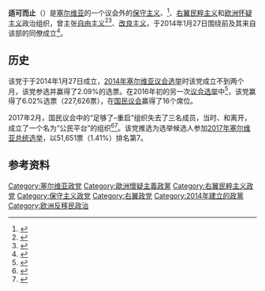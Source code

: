 {{Infobox political party
| country = 塞尔维亚
| name = 适可而止
| native_name = {{lang|sr|Доста је било}}
| logo = Лого Удружење „Доста је било”.svg
| logo_size = 180px
| colorcode = #FF8200
| leader1_title = 主席
| leader1_name = {{le|萨莎·拉杜洛维奇|Saša Radulović}}
| leader2_title = 副主席
| leader2_name = {{le|布兰卡·斯塔门科维奇|Branka Stamenković}}
| foundation = {{Start date and age|2014|01|27}}
| ideology = [[右翼民粹主义|右翼民粹主义]]<ref name="rwp">{{cite web|url=https://europeanwesternbalkans.com/2021/04/09/serbian-authorities-to-start-a-parallel-inter-party-dialogue-without-eu-mediation/|title=Serbian authorities to start a parallel inter-party dialogue without EU mediation|date=2021-04-09|publisher=European Western Balkans}}</ref><br>[[欧洲怀疑主义|欧洲怀疑主义]]<ref>{{Cite web |url=http://dostajebilo.rs/blog/2018/09/24/sta-eu-nije-srbiji/?lang=lat|title=Шта ЕУ није Србији|language=sr |website=Доста је било|date=2018-09-24|accessdate=2020-07-04}}</ref><br>[[民族保守主义|民族保守主义]]<ref name="FES2020">{{cite web|url=http://library.fes.de/pdf-files/bueros/belgrad/17213.pdf|title=Electoral Compass 2020, analysis of the political landscape in Serbia|date=November 2020|publisher=Heinrich Böll Foundation|last1=Cvejić|first1=Slobodan|last2=Spasojević|first2=Dušan|last3=Stanojević|first3=Dragan|last4=Todosijević|first4=Bojan|website=library.fes.de}}</ref><br>[[保守主义|保守主义]]<ref name="FES2020">{{cite web|url=http://library.fes.de/pdf-files/bueros/belgrad/17213.pdf|title=Electoral Compass 2020, analysis of the political landscape in Serbia|date=November 2020|publisher=Heinrich Böll Foundation|last1=Cvejić|first1=Slobodan|last2=Spasojević|first2=Dušan|last3=Stanojević|first3=Dragan|last4=Todosijević|first4=Bojan|website=library.fes.de}}</ref><br>{{le|主权主义|Souverainism}}<ref name="kostampanovac">{{cite web |title=Ko štampa novac? |url=https://dostajebilo.rs/blog/2019/02/06/ko-stampa-novac/?lang=lat |website=Доста је било |language=sr|accessdate=2020-07-04|date= 2019-02-06}}</ref><br>[[反全球化|反全球化]]<ref name="kostampanovac" /><ref>{{cite news |title=Tribina "Suverenizmom protiv bankarskog globalizma" u sali opštine Stari grad - učestvuju Ivan Pernar, Boris Malagurski i Saša Radulović |url=http://www.nspm.rs/hronika/tribina-suverenizmom-protiv-bankarskog-globalizma-u-sali-opstine-stari-grad-ucestvuju-ivan-pernar-boris-malagurski-i-sasa-radulovic.html?alphabet=l |language=sr|accessdate=2020-07-04|work=Nova srpska politička misao |date=2019-09-16}}</ref><br>[[反移民|反移民]]<ref>{{Cite web |url=https://www.danas.rs/politika/djb-pita-zasto-ministarstvo-priprema-skole-za-ukljucenje-migranata-u-nastavu/|title=DJB pita zašto ministarstvo priprema škole za uključenje migranata u nastavu |language=SR |website=Danas |date=2020-09-17 |access-date=2020-09-17}}</ref><ref name="FES2020"/>{{list collapsed|title=歷史上|[[社会自由主义|社会自由主义]]<ref>{{Cite web |url=https://dostajebilo.rs/prikupljanje-potpisa/|title=Избори 2020: Program SUVERENISTA |language=sr |website=Доста је било|date=2020-06-13 |accessdate=2020-07-04}}</ref>|[[自由主义|自由主义]]<ref>{{cite web|url=http://www.parties-and-elections.eu/serbia.html|title=Serbia|website=Parties and Elections in Europe|first=Wolfram|last=Nordsieck|year=2020|language=en|accessdate=2020-07-04|archive-date=2015-09-24|archive-url=https://web.archive.org/web/20150924082045/http://www.parties-and-elections.eu/serbia.html|dead-url=yes}}</ref><ref>{{Cite news|url=http://www.france24.com/en/20160425-landslide-win-serbias-pro-eu-pm-election-body |title=Landslide win for Serbia's pro-EU PM: election body |publisher=France 24 |language=en|date=2016-04-25|accessdate=2020-07-04|archiveurl=https://web.archive.org/web/20160426131204/http://www.france24.com/en/20160425-landslide-win-serbias-pro-eu-pm-election-body |archivedate= 2016-04-26 }}</ref>|[[改良主义|改良主义]]<ref>{{Cite news |url=http://www.dw.com/en/serbias-pro-eu-parties-get-strong-majority-in-elections/a-19212913 |title=Serbia's pro-EU parties get strong majority in elections |publisher=DW |language=en|date=2016-04-25|accessdate=2020-07-04}}</ref><ref name="NYT">{{Cite news |url=https://www.nytimes.com/2016/04/26/world/europe/pro-european-union-partyin-serbia-wins-election-in-landslide.html?_r=0 |title=Pro-European Union Party in Serbia Wins Election in Landslide |work=The New York Times |language=en|date=2016-04-25|accessdate=2020-07-04}}</ref>|[[进步主义|进步主义]]<ref>{{Cite web |first=Tena |last=Prelec |title=Serbian parliamentary election 2016: A gamble that almost backfired |work=EUROPP—European Politics and Policy |publisher=London School of Economics and Political Science |date=2016-04-26|accessdate=2020-07-04}}</ref>}}
| membership_year = 2017年
| membership = {{Increase}} 5,000 <ref>{{Cite web |url=http://dostajebilo.rs/druga-godisnja-skupstina-udruzenja-dosta-je-bilo/| title=Druga godišnja Skupština udruženja Dosta je bilo| language=sr |trans-title=The Second Annual Assembly of Association It's Enough |date=2016-03-09 |website=Доста је било|accessdate=2020-07-04}}</ref>
| position = [[右翼|右翼]]<ref>{{cite web|url=https://www.rosalux.de/en/news/id/42621/the-2020-serbian-elections|title=The 2020 Serbian Elections|publisher=Rosa Luxemburg Foundation|date=2020-07-02|last=Veselinović|first=Ana}}</ref>{{list collapsed|title=歷史上|{{nowrap|[[中间派|中间]]至[[中间偏右|中间偏右]]<ref>{{Cite web |url = https://dostajebilo.rs/blog/2018/03/28/djb-se-ogradjuje-od-licnog-stava-poslanika-aleksandra-stevanovica/?lang=lat |title = ДЈБ се ограђује од личног става посланика Александра Стевановића|website= Доста је било|date = 2018-03-28 |language = sr|accessdate=2020-07-04}}</ref>}}}}
| international = 
| european = [[欧洲保守派和改革主义者党|欧洲保守派和改革主义者党]]
| colours = [[橙色|橙色]]
| headquarters = [[贝尔格莱德|贝尔格莱德]]Nušićeva 27
| seats1_title = [[国民议会_(塞尔维亚)|国民议会]]
| seats1 = {{Composition bar|0|250|hex=#FF8200}}
| seats2_title = [[伏伊伏丁那议会|伏伊伏丁那议会]]
| seats2 = {{Composition bar|0|120|hex=#FF8200}}
| seats3_title = {{le|贝尔格莱德市议会|City Assembly of Belgrade}}
| seats3 = {{Composition bar|0|110|hex=#FF8200}}
| website = {{URL|http://dostajebilo.rs}}
| footnotes = 
}}
'''适可而止'''（{{lang-sr|Доста је било}}）是[[塞尔维亚|塞尔维亚]]的一个议会外的[[保守主义|保守主义]]、{{le|主权主义|Souverainism}}<ref>{{Cite web |url = https://dostajebilo.rs/blog/2020/04/28/azil-odbijene-izbeglice-vlada-hoce-da-salje-u-srbiju/ |title = Азил: Одбијене избеглице влада хоће да шаље у Србију|website=Доста је било|date = 2020-04-28 |language = sr|accessdate = 2020-07-04}}</ref>、[[右翼民粹主义|右翼民粹主义]]和[[欧洲怀疑主义|欧洲怀疑主义]]政治组织，曾主张[[自由主义|自由主义]]<ref>{{Cite web|title=Тржишна привреда|url=https://dostajebilo.rs/program/trzisna-privreda/|accessdate=2020-07-04|website=Доста је било|language=sr}}</ref><ref>{{Cite web|title=Хумано, социјално и одговорно друштво|url=https://dostajebilo.rs/program/humano-socijalno-i-odgovorno-drustvo/|accessdate=2020-07-04|website=Доста је било|language=sr}}</ref>、[[改良主义|改良主义]]，于2014年1月27日围绕前{{le|经济部长 (塞尔维亚)|Ministry of Economy (Serbia)|经济部长}}{{le|萨莎·拉杜洛维奇|Saša Radulović}}及其来自该部的同僚成立<ref>{{Cite web |url = https://balkaninsight.com/2016/04/13/sasa-radulovic-ex-blogger-who-has-had-enough-04-08-2016/ |title = Sasa Radulovic, Ex-blogger Who Has Had Enough|website= BalkanInsight|date = 2016-04-13 |language = en|accessdate = 2020-07-04}}</ref>。

==历史==
该党于于2014年1月27日成立，[[2014年塞尔维亚国会选举|2014年塞尔维亚议会选举]]时该党成立不到两个月，该党参选并赢得了2.09%的选票。在2016年初的另一次[[2016年塞尔维亚议会选举|议会选举]]中<ref name="Tanjug">{{cite news |title='Enough is Enough' movement submits electoral list |url=http://www.tanjug.rs/full-view_en.aspx?izb=239747 |agency=Tanjug |date= 2016-04-07 |accessdate=2016-07-04}}</ref>，该党赢得了6.02%选票（227,626票），在[[国民议会_(塞尔维亚)|国民议会]]赢得了16个席位。

2017年2月，国民议会中的“足够了–重启”组织失去了三名成员，当时{{le|亚历山德拉·乔亚布拉贾|Aleksandra Čabraja}}、{{le|乔万·乔瓦诺维奇|Jovan Jovanović (politician)}}和{{le|索尼娅·巴甫洛维奇|Sonja Pavlović}}离开，成立了一个名为“公民平台”的组织<ref>{{Cite web |url = https://www.danas.rs/politika/bivsi-poslanici-djb-osnivaju-udruzenje/ |title = Bivši poslanici DJB osnivaju udruženje|website=Danas|date = 2017-02-24 |language = sr|accessdate = 2020-07-04}}</ref><ref>{{Cite web |url = https://mondo.rs/Info/Srbija/a986322/Bivsi-poslanici-Dosta-je-bilo-podrzavaju-Jankovica.html |title = Bivši poslanici Dosta je bilo podržavaju Jankovića|website=Mondo |date = 2017-02-28|language = sr|accessdate = 2020-07-04}}</ref>。该党推选{{le|萨莎·拉杜洛维奇|Saša Radulović}}为选举候选人参加[[2017年塞尔维亚总统选举|2017年塞尔维亚总统选举]]，以51,651票（1.41%）排名第7。

==参考资料==
{{reflist}} 

{{塞尔维亚政党}}

[[Category:塞尔维亚政党|Category:塞尔维亚政党]]
[[Category:歐洲懷疑主義政黨|Category:歐洲懷疑主義政黨]]
[[Category:右翼民粹主义政党|Category:右翼民粹主义政党]]
[[Category:保守主义政党|Category:保守主义政党]]
[[Category:右翼政党|Category:右翼政党]]
[[Category:2014年建立的政黨|Category:2014年建立的政黨]]
[[Category:欧洲反移民政治|Category:欧洲反移民政治]]